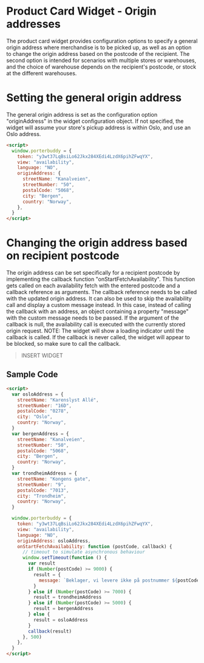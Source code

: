 # Product Card Widget - Origin addresses

The product card widget provides configuration options to specify a general origin address where merchandise is to be picked up, as well as an option to change the origin address based on the postcode of the recipient. The second option is intended for scenarios with multiple stores or warehouses, and the choice of warehouse depends on the recipient's postcode, or stock at the different warehouses.

# Setting the general origin address

The general origin address is set as the configuration option "originAddress" in the widget configuration object. If not specified, the widget will assume your store's pickup address is within Oslo, and use an Oslo address.

```html
<script>
  window.porterbuddy = {
    token: "y3wt37LqBsiLo62Jkx284XEdi4LzdX6pihZFwqYX",
    view: "availability",
    language: "NO",
    originAddress: {
      streetName: "Kanalveien",
      streetNumber: "50",
      postalCode: "5068",
      city: "Bergen",
      country: "Norway",
    },
  }
</script>
```

# Changing the origin address based on recipient postcode

The origin address can be set specifically for a recipient postcode by implementing the callback function "onStartFetchAvailability". This function gets called on each availability fetch with the entered postcode and a callback reference as arguments. The callback reference needs to be called with the updated origin address. It can also be used to skip the availability call and display a custom message instead. In this case, instead of calling the callback with an address, an object containing a property "message" with the custom message needs to be passed. If the argument of the callback is null, the availability call is executed with the currently stored origin request. NOTE: The widget will show a loading indicator until the callback is called. If the callback is never called, the widget will appear to be blocked, so make sure to call the callback.

> INSERT WIDGET

## Sample Code

```html
<script>
  var osloAddress = {
    streetName: "Karenslyst Allé",
    streetNumber: "16D",
    postalCode: "0278",
    city: "Oslo",
    country: "Norway",
  }
  var bergenAddress = {
    streetName: "Kanalveien",
    streetNumber: "50",
    postalCode: "5068",
    city: "Bergen",
    country: "Norway",
  }
  var trondheimAddress = {
    streetName: "Kongens gate",
    streetNumber: "9",
    postalCode: "7013",
    city: "Trondheim",
    country: "Norway",
  }

  window.porterbuddy = {
    token: "y3wt37LqBsiLo62Jkx284XEdi4LzdX6pihZFwqYX",
    view: "availability",
    language: "NO",
    originAddress: osloAddress,
    onStartFetchAvailability: function (postCode, callback) {
      // timeout to simulate asynchronous behaviour
      window.setTimeout(function () {
        var result
        if (Number(postCode) >= 9000) {
          result = {
            message: `Beklager, vi levere ikke på postnummer ${postCode}!`,
          }
        } else if (Number(postCode) >= 7000) {
          result = trondheimAddress
        } else if (Number(postCode) >= 5000) {
          result = bergenAddress
        } else {
          result = osloAddress
        }
        callback(result)
      }, 500)
    },
  }
</script>
```
